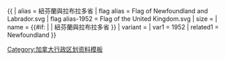 {{ {{{1<noinclude>|country showdata</noinclude>}}}
| alias = 紐芬蘭與拉布拉多省
| flag alias = Flag of Newfoundland and Labrador.svg
| flag alias-1952 = Flag of the United Kingdom.svg
| size = {{{size|}}}
| name = {{#if: {{{name|}}} | {{{name|}}} | 紐芬蘭與拉布拉多省 }}
| variant = {{{variant|}}}
<noinclude>
| var1 = 1952
| related1 =  Newfoundland
</noinclude>
}}<noinclude>
[[Category:加拿大行政区划资料模板]]
</noinclude>